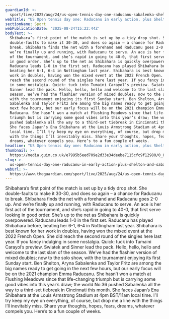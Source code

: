 ```yaml
---
guardianId: >-
  sport/live/2025/aug/24/us-open-tennis-day-one-raducanu-sabalenka-shelton-fritz-live
webTitle: "US Open tennis day one: Raducanu in early action, plus Shelton and Sabalenka –\_live"
sectionName: Sport
webPublicationDate: '2025-08-24T15:22:44Z'
bodyText: >-
  Shibahara’s first point of the match is set up by a tidy drop shot. She
  double-faults to make it 30-30, and does so again – a chance for Raducanu to
  break. Shibahara finds the net with a forehand and Raducanu goes 2-0 up. And
  we’re finally up and running, with Raducanu to serve. An ace is her first act
  of the tournament, and she’s rapid in going to 40-0, that first serve looking
  in good order. She’s up to the net as Shibahara is quickly overpowered.
  Raducanu leads 1-0 in the first set. Raducanu has played Shibahara before,
  beating her 6-1, 6-4 in Nottingham last year. Shibahara is best known for her
  work in doubles, having won the mixed event at the 2022 French Open. She did
  reach the second round of the singles here last year. If you fancy indulging
  in some nostalgia. Quick: tuck into Tumaini Carayol’s preview. Swiatek and
  Sinner lead the pack. Hello, hello, hello and welcome to the last slam of the
  season. We’ve had the flashier version of mixed doubles; now to the solo show,
  with the tournament enjoying its first Sunday start. Ben Shelton, Aryna
  Sabalenka and Taylor Fritz are among the big names ready to get going in the
  next few hours, but our early focus will be on the 2021 champion Emma
  Raducanu. She hasn’t won a match at Flushing Meadows since that life-changing
  triumph but is carrying some good vibes into this year’s draw; the world No 36
  pushed Sabalenka all the way to a third-set tiebreak in Cincinnati this month.
  She faces Japan’s Ena Shibahara at the Louis Armstrong Stadium at 4pm BST/11am
  local time. I’ll try keep my eye on everything, of course, but drop me a line
  with the things I’ll inevitably miss. Share your thoughts, hopes, fears,
  dreams, whatever compels you. Here’s to a fun couple of weeks.
headline: "US Open tennis day one: Raducanu in early action, plus Shelton and Sabalenka –\_live"
thumbnail: >-
  https://media.guim.co.uk/e7995b5eed709e2d33e34deebe7115cfc9f12980/0_0_2628_2102/500.jpg
slug: >-
  us-open-tennis-day-one-raducanu-in-early-action-plus-shelton-and-sabalenka-live
webUrl: >-
  https://www.theguardian.com/sport/live/2025/aug/24/us-open-tennis-day-one-raducanu-sabalenka-shelton-fritz-live
---
```

Shibahara’s first point of the match is set up by a tidy drop shot. She double-faults to make it 30-30, and does so again – a chance for Raducanu to break. Shibahara finds the net with a forehand and Raducanu goes 2-0 up. And we’re finally up and running, with Raducanu to serve. An ace is her first act of the tournament, and she’s rapid in going to 40-0, that first serve looking in good order. She’s up to the net as Shibahara is quickly overpowered. Raducanu leads 1-0 in the first set. Raducanu has played Shibahara before, beating her 6-1, 6-4 in Nottingham last year. Shibahara is best known for her work in doubles, having won the mixed event at the 2022 French Open. She did reach the second round of the singles here last year. If you fancy indulging in some nostalgia. Quick: tuck into Tumaini Carayol’s preview. Swiatek and Sinner lead the pack. Hello, hello, hello and welcome to the last slam of the season. We’ve had the flashier version of mixed doubles; now to the solo show, with the tournament enjoying its first Sunday start. Ben Shelton, Aryna Sabalenka and Taylor Fritz are among the big names ready to get going in the next few hours, but our early focus will be on the 2021 champion Emma Raducanu. She hasn’t won a match at Flushing Meadows since that life-changing triumph but is carrying some good vibes into this year’s draw; the world No 36 pushed Sabalenka all the way to a third-set tiebreak in Cincinnati this month. She faces Japan’s Ena Shibahara at the Louis Armstrong Stadium at 4pm BST/11am local time. I’ll try keep my eye on everything, of course, but drop me a line with the things I’ll inevitably miss. Share your thoughts, hopes, fears, dreams, whatever compels you. Here’s to a fun couple of weeks.
